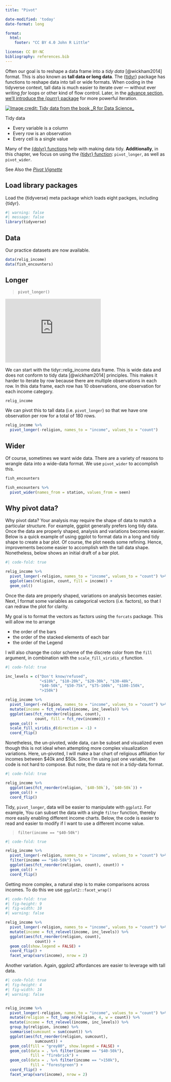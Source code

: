 ```yaml
---
title: "Pivot"

date-modified: 'today'
date-format: long

format: 
  html:
    footer: "CC BY 4.0 John R Little"

license: CC BY-NC    
bibliography: references.bib
---
```


Often our goal is to reshape a data frame into a *tidy data* [@wickham2014] format. This is also known as **tall data or long data**. The {[tidyr](https://tidyr.tidyverse.org/)} package has functions to reshape data into tall or wide formats. When coding in the tidyverse context, tall data is much easier to iterate over --- without ever writing *for* loops or other kind of flow control. Later, in the [advance section, we'll introduce the {purrr} package](purrr.html "purrr") for more powerful iteration.

[![Image credit: Tidy data from the book \_R for Data Science\_](images/tidy_data.png){fig-alt="Tidy data"}](images/tidy_data.png)

Tidy data

-   Every variable is a column
-   Every row is an observation
-   Every cell is a single value

Many of the [{dplyr} functions](https://dplyr.tidyverse.org/reference/index.html) help with making data tidy. **Additionally**, in this chapter, we focus on using the [{tidyr} function](https://tidyr.tidyverse.org/reference/index.html): `pivot_longer`, as well as `pivot_wider`.

See Also the [*Pivot Vignette*](https://tidyr.tidyverse.org/articles/pivot.html)

## Load library packages

Load the {tidyverse} meta package which loads eight packges, including {tidyr}.

```r
#| warning: false
#| message: false
library(tidyverse)
```

## Data

Our practice datasets are now available.

```r
data(relig_income)
data(fish_encounters)
```

## Longer

> `pivot_longer()`

::: column-margin
```{=html}
<iframe width="300" height="200" src="https://www.youtube.com/embed/sspFC2m8fog" title="YouTube video player" frameborder="0" allow="accelerometer; autoplay; clipboard-write; encrypted-media; gyroscope; picture-in-picture; web-share" allowfullscreen></iframe>
```
:::

We can start with the tidyr::relig_income data frame. This is wide data and does not conform to tidy data [@wickham2014] principles. This makes it harder to iterate by row because there are multiple observations in each row. In this data frame, each row has 10 observations, one observation for each income category.

```r
relig_income
```

We can pivot this to tall data (i.e. `pivot_longer`) so that we have one observation per row for a total of 180 rows.

```r
relig_income %>%
  pivot_longer(-religion, names_to = "income", values_to = "count")
```

## Wider

Of course, sometimes we want wide data. There are a variety of reasons to wrangle data into a wide-data format. We use `pivot_wider` to accomplish this.

```r
fish_encounters
```

```r
fish_encounters %>% 
  pivot_wider(names_from = station, values_from = seen)
```

## Why pivot data?

Why pivot data? Your analysis may require the shape of data to match a particular structure. For example, ggplot generally prefers long tidy data. Once the data are properly shaped, analysis and variations becomes easier. Below is a quick example of using ggplot to format data in a long and tidy shape to create a bar plot. Of course, the plot needs some refining. Hence, improvements become easier to accomplish with the tall data shape. Nonetheless, below shows an initial draft of a bar plot.

```r
#| code-fold: true

relig_income %>%
  pivot_longer(-religion, names_to = "income", values_to = "count") %>% 
  ggplot(aes(religion, count, fill = income)) +
  geom_col()
```

Once the data are properly shaped, variations on analysis becomes easier. Next, I format some variables as categorical vectors (i.e. factors), so that I can redraw the plot for clarity.

My goal is to format the vectors as factors using the `forcats` package. This will allow me to arrange

-   the order of the bars
-   the order of the stacked elements of each bar
-   the order of the Legend

I will also change the color scheme of the discrete color from the `fill` argument, in combination with the `scale_fill_viridis_d` function.

```r
#| code-fold: true

inc_levels = c("Don't know/refused",
               "<$10k", "$10-20k", "$20-30k", "$30-40k",
               "$40-50k", "$50-75k", "$75-100k", "$100-150k",
               ">150k")

relig_income %>%
  pivot_longer(-religion, names_to = "income", values_to = "count") %>% 
  mutate(income = fct_relevel(income, inc_levels)) %>% 
  ggplot(aes(fct_reorder(religion, count), 
             count, fill = fct_rev(income))) +
  geom_col() +
  scale_fill_viridis_d(direction = -1) +
  coord_flip() 
```

Nonetheless, the un-pivoted, wide data, can be subset and visualized even though this is not ideal when attempting more complex visualization variations. Here, un-pivoted, I will make a bar chart of religious affiliation for incomes between \$40k and \$50k. Since I'm using just one variable, the code is not hard to compose. But note, the data re not in a tidy-data format.

```r
#| code-fold: true

relig_income %>% 
  ggplot(aes(fct_reorder(religion, `$40-50k`), `$40-50k`)) +
  geom_col() + 
  coord_flip()
```

Tidy, `pivot_longer`, data will be easier to manipulate with `ggplot2`. For example, You can subset the data with a single `filter` function, thereby more easily enabling different income charts. Below, the code is easier to read and easier to modify if I want to use a different income value.

> `filter(income == "$40-50k")`

```r
#| code-fold: true

relig_income %>%
  pivot_longer(-religion, names_to = "income", values_to = "count") %>% 
  filter(income == "$40-50k") %>% 
  ggplot(aes(fct_reorder(religion, count), count)) +
  geom_col() +
  coord_flip() 
```

Getting more complex, a natural step is to make comparisons across incomes. To do this we use `ggplot2::facet_wrap()`

```r
#| code-fold: true
#| fig-height: 9
#| fig-width: 10
#| warning: false

relig_income %>%
  pivot_longer(-religion, names_to = "income", values_to = "count") %>% 
  mutate(income = fct_relevel(income, inc_levels)) %>% 
  ggplot(aes(fct_reorder(religion, count), 
             count)) +
  geom_col(show.legend = FALSE) +
  coord_flip() +
  facet_wrap(vars(income), nrow = 2)
```

Another variation. Again, ggplot2 affordances are easier to leverage with tall data.

```r
#| code-fold: true
#| fig-height: 4
#| fig-width: 10
#| warning: false


relig_income %>%
  pivot_longer(-religion, names_to = "income", values_to = "count") %>% 
  mutate(religion = fct_lump_n(religion, 4, w = count)) %>% 
  mutate(income = fct_relevel(income, inc_levels)) %>% 
  group_by(religion, income) %>%
  summarise(sumcount = sum(count)) %>% 
  ggplot(aes(fct_reorder(religion, sumcount), 
             sumcount)) + 
  geom_col(fill = "grey80", show.legend = FALSE) +
  geom_col(data = . %>% filter(income == "$40-50k"),
           fill = "firebrick") +
  geom_col(data = . %>% filter(income == ">150k"),
           fill = "forestgreen") +
  coord_flip() +
  facet_wrap(vars(income), nrow = 2) 
```

